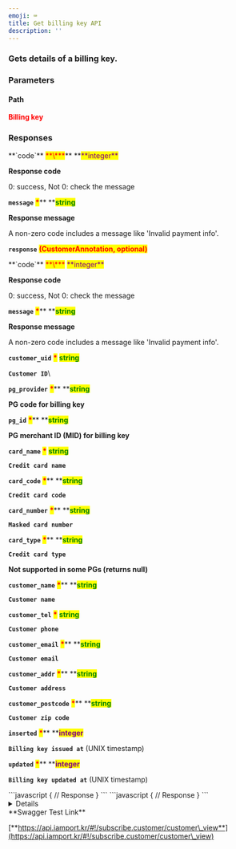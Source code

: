 ```yaml
---
emoji: ⌨
title: Get billing key API
description: ''
---
```





### Gets details of a billing key.

<Swagger method="get" path="/subscribe/customers/{customer_uid}" baseUrl="https://api.iamport.kr" summary="Gets details of a billing key.">
<SwaggerDescription>


</SwaggerDescription>

### Parameters

#### Path

<SwaggerParameter name="customer_uid" type="String" required="true">
<mark style="color:red;">

**Billing key**

</mark>

</SwaggerParameter>


### Responses

<SwaggerResponse status="200: OK" description="Success">
<Tabs>
<Tab title="CustomerResponse">
**`code`** <mark style="color:red;">**\***</mark>** **<mark style="color:purple;">**integer**</mark>

**Response code**

0: success, Not 0: check the message



**`message`** <mark style="color:red;">**\***</mark>** **<mark style="color:green;">**string**</mark>

**Response message**

A non-zero code includes a message like 'Invalid payment info'.



**`response`** <mark style="color:red;">**(CustomerAnnotation, optional)**</mark>

</Tab>
</Tabs>

<Tabs>
<Tab title="CustomerAnnotation">
**`code`** <mark style="color:red;">**\***</mark> <mark style="color:purple;">**integer**</mark>

**Response code**

0: success, Not 0: check the message



**`message`** <mark style="color:red;">**\***</mark>** **<mark style="color:green;">**string**</mark>

**Response message**

A non-zero code includes a message like 'Invalid payment info'.



**`customer_uid`** <mark style="color:red;">**\***</mark> <mark style="color:green;">**string**</mark>

**`Customer ID`**\


**`pg_provider`** <mark style="color:red;">**\***</mark>** **<mark style="color:green;">**string**</mark>

**PG code for billing key**



**`pg_id`** <mark style="color:red;">**\***</mark>** **<mark style="color:green;">**string**</mark>

**PG merchant ID (MID) for billing key**



**`card_name`** <mark style="color:red;">**\***</mark> <mark style="color:green;">**string**</mark>

**`Credit card name`**



**`card_code`** <mark style="color:red;">**\***</mark>** **<mark style="color:green;">**string**</mark>

**`Credit card code`**



**`card_number`** <mark style="color:red;">**\***</mark>** **<mark style="color:green;">**string**</mark>

**`Masked card number`**



**`card_type`** <mark style="color:red;">**\***</mark>** **<mark style="color:green;">**string**</mark>

**`Credit card type`**

**Not supported in some PGs (returns null)**



**`customer_name`** <mark style="color:red;">**\***</mark>** **<mark style="color:green;">**string**</mark>

**`Customer name`**



**`customer_tel`** <mark style="color:red;">**\***</mark> <mark style="color:green;">**string**</mark>

**`Customer phone`**



**`customer_email`** <mark style="color:red;">**\***</mark>** **<mark style="color:green;">**string**</mark>

**`Customer email`**



**`customer_addr`** <mark style="color:red;">**\***</mark>** **<mark style="color:green;">**string**</mark>

**`Customer address`**



**`customer_postcode`** <mark style="color:red;">**\***</mark>** **<mark style="color:green;">**string**</mark>

**`Customer zip code`**



**`inserted`** <mark style="color:red;">**\***</mark>** **<mark style="color:purple;">**integer**</mark>

**`Billing key issued at`** (UNIX timestamp)



**`updated`** <mark style="color:red;">**\***</mark>** **<mark style="color:purple;">**integer**</mark>

**`Billing key updated at`** (UNIX timestamp)

</Tab>
</Tabs>

</SwaggerResponse>

<SwaggerResponse status="401: Unauthorized" description="Missing or invalid access token">
```javascript
{
    // Response
}
```

</SwaggerResponse>

<SwaggerResponse status="404: Not Found" description="Invalid customer_uid">
```javascript
{
    // Response
}
```

</SwaggerResponse>

</Swagger>

<Details>
<p slot="summary">Response Model Schema</p>

```json
{
  "code": 0,
  "message": "string",
  "response": {
    "customer_uid": "string",
    "pg_provider": "string",
    "pg_id": "string",
    "card_name": "string",
    "card_code": "string",
    "card_number": "string",
    "card_type": "null",
    "customer_name": "string",
    "customer_tel": "string",
    "customer_email": "string",
    "customer_addr": "string",
    "customer_postcode": "string",
    "inserted": 0,
    "updated": 0
  }
}
```

</Details>

<Hint style="success">
**Swagger Test Link**

[**https://api.iamport.kr/#!/subscribe.customer/customer\_view**](https://api.iamport.kr/#!/subscribe.customer/customer\_view)

</Hint>
